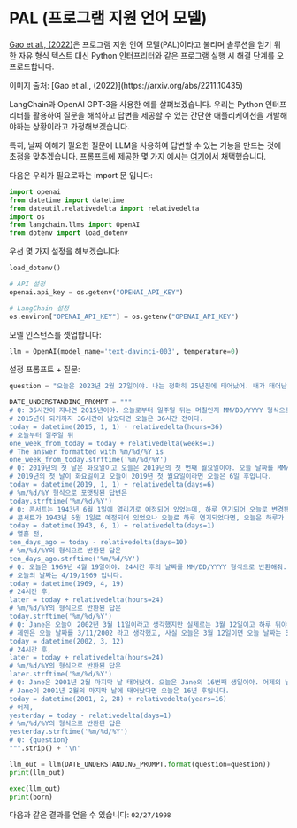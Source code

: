 # PAL (프로그램 지원 언어 모델)


[Gao et al., (2022)](https://arxiv.org/abs/2211.10435)은 프로그램 지원 언어 모델(PAL)이라고 불리며 솔루션을 얻기 위한 자유 형식 텍스트 대신 Python 인터프리터와 같은 프로그램 실행 시 해결 단계를 오프로드합니다.

<Screenshot src={PAL} alt="PAL" />
이미지 출처: [Gao et al., (2022)](https://arxiv.org/abs/2211.10435)

LangChain과 OpenAI GPT-3을 사용한 예를 살펴보겠습니다. 우리는 Python 인터프리터를 활용하여 질문을 해석하고 답변을 제공할 수 있는 간단한 애플리케이션을 개발해야하는 상황이라고 가정해보겠습니다.

특히, 날짜 이해가 필요한 질문에 LLM을 사용하여 답변할 수 있는 기능을 만드는 것에 초점을 맞추겠습니다. 프롬프트에 제공한 몇 가지 예시는 [여기](https://github.com/reasoning-machines/pal/blob/main/pal/prompt/date_understanding_prompt.py)에서 채택했습니다.

다음은 우리가 필요로하는 import 문 입니다:

```python
import openai
from datetime import datetime
from dateutil.relativedelta import relativedelta
import os
from langchain.llms import OpenAI
from dotenv import load_dotenv
```

우선 몇 가지 설정을 해보겠습니다:

```python
load_dotenv()

# API 설정
openai.api_key = os.getenv("OPENAI_API_KEY")

# LangChain 설정
os.environ["OPENAI_API_KEY"] = os.getenv("OPENAI_API_KEY")
```

모델 인스턴스를 셋업합니다:

```python
llm = OpenAI(model_name='text-davinci-003', temperature=0)
```

설정 프롬프트 + 질문:

```python
question = "오늘은 2023년 2월 27일이야. 나는 정확히 25년전에 태어났어. 내가 태어난 날짜를 MM/DD/YYYY 형식으로 반환해줘"

DATE_UNDERSTANDING_PROMPT = """
# Q: 36시간이 지나면 2015년이야. 오늘로부터 일주일 뒤는 며칠인지 MM/DD/YYYY 형식으로 반환해줘.
# 2015년이 되기까지 36시간이 남았다면 오늘은 36시간 전이다.
today = datetime(2015, 1, 1) - relativedelta(hours=36)
# 오늘부터 일주일 뒤
one_week_from_today = today + relativedelta(weeks=1)
# The answer formatted with %m/%d/%Y is
one_week_from_today.strftime('%m/%d/%Y')
# Q: 2019년의 첫 날은 화요일이고 오늘은 2019년의 첫 번째 월요일이야. 오늘 날짜를 MM/DD/YYY로 반환해줘.
# 2019년의 첫 날이 화요일이고 오늘이 2019년 첫 월요일이라면 오늘은 6일 후입니다.
today = datetime(2019, 1, 1) + relativedelta(days=6)
# %m/%d/%Y 형식으로 포맷팅된 답변은
today.strftime('%m/%d/%Y')
# Q: 콘서트는 1943년 6월 1일에 열리기로 예정되어 있었는데, 하루 연기되어 오늘로 변경됐어. 10일 전 날짜를 MM/DD/YYY 형식으로 반환해줘.
# 콘서트가 1943년 6월 1일로 예정되어 있었으나 오늘로 하루 연기되었다면, 오늘은 하루가 지난 것입니다.
today = datetime(1943, 6, 1) + relativedelta(days=1)
# 열흘 전,
ten_days_ago = today - relativedelta(days=10)
# %m/%d/%Y의 형식으로 반환된 답은
ten_days_ago.strftime('%m/%d/%Y')
# Q: 오늘은 1969년 4월 19일이야. 24시간 후의 날짜를 MM/DD/YYYY 형식으로 반환해줘.
# 오늘의 날짜는 4/19/1969 입니다.
today = datetime(1969, 4, 19)
# 24시간 후,
later = today + relativedelta(hours=24)
# %m/%d/%Y의 형식으로 반환된 답은
today.strftime('%m/%d/%Y')
# Q: Jane은 오늘이 2002년 3월 11일이라고 생각했지만 실제로는 3월 12일이고 하루 뒤야. 24시간 후의 날짜를 MM/DD/YYYY 형식으로 반환해줘.
# 제인은 오늘 날짜를 3/11/2002 라고 생각했고, 사실 오늘은 3월 12일이면 오늘 날짜는 3/1/2002 입니다.
today = datetime(2002, 3, 12)
# 24시간 후,
later = today + relativedelta(hours=24)
# %m/%d/%Y의 형식으로 반환된 답은
later.strftime('%m/%d/%Y')
# Q: Jane은 2001년 2월 마지막 날 태어났어. 오늘은 Jane의 16번째 생일이야. 어제의 날짜를 MM/DD/YYYY 형식으로 반환해줘.
# Jane이 2001년 2월의 마지막 날에 태어났다면 오늘은 16년 후입니다.
today = datetime(2001, 2, 28) + relativedelta(years=16)
# 어제,
yesterday = today - relativedelta(days=1)
# %m/%d/%Y의 형식으로 반환된 답은
yesterday.strftime('%m/%d/%Y')
# Q: {question}
""".strip() + '\n'
```

```python
llm_out = llm(DATE_UNDERSTANDING_PROMPT.format(question=question))
print(llm_out)
```

```python
exec(llm_out)
print(born)
```

다음과 같은 결과를 얻을 수 있습니다: `02/27/1998`
